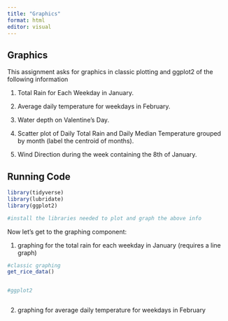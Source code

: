 ```yaml
---
title: "Graphics"
format: html
editor: visual
---
```


## Graphics

This assignment asks for graphics in classic plotting and ggplot2 of the following information

1.  Total Rain for Each Weekday in January.  

2.  Average daily temperature for weekdays in February.

3.  Water depth on Valentine's Day.

4.  Scatter plot of Daily Total Rain and Daily Median Temperature grouped by month (label the centroid of months).

5.  Wind Direction during the week containing the 8th of January.

## Running Code

```r
library(tidyverse)
library(lubridate)
library(ggplot2)

#install the libraries needed to plot and graph the above info

```

Now let's get to the graphing component:

1.  graphing for the total rain for each weekday in January (requires a line graph)

```r

#classic graphing
get_rice_data()


#ggplot2



```

2.  graphing for average daily temperature for weekdays in February

```r

```
